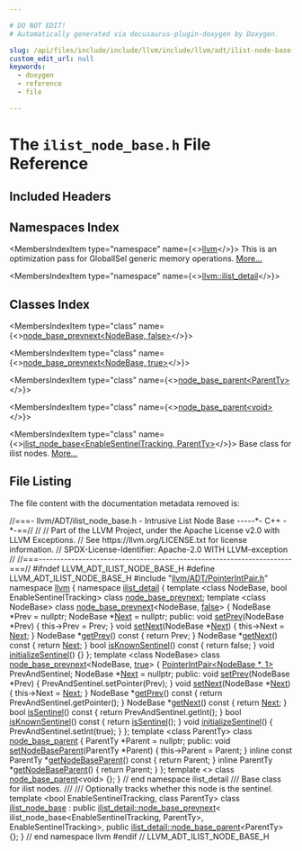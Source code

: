 ```yaml
---

# DO NOT EDIT!
# Automatically generated via docusaurus-plugin-doxygen by Doxygen.

slug: /api/files/include/include/llvm/include/llvm/adt/ilist-node-base-h
custom_edit_url: null
keywords:
  - doxygen
  - reference
  - file

---
```





# The `ilist_node_base.h` File Reference

<DoxygenPage pluginConfig={pluginConfig}>



## Included Headers

<IncludesList>
<IncludesListItem
  filePath="llvm/ADT/PointerIntPair.h"
  permalink="/docs/api/files/include/include/llvm/include/llvm/adt/pointerintpair-h"
  isLocal="true" />
</IncludesList>

## Namespaces Index

<MembersIndex>

<MembersIndexItem
  type="namespace"
  name={<><a href="/docs/api/namespaces/llvm">llvm</a></>}>
This is an optimization pass for GlobalISel generic memory operations. <a href="/docs/api/namespaces/llvm/#details">More...</a>
</MembersIndexItem>

<MembersIndexItem
  type="namespace"
  name={<><a href="/docs/api/namespaces/llvm/ilist-detail">llvm::ilist_detail</a></>}>
</MembersIndexItem>

</MembersIndex>

## Classes Index

<MembersIndex>

<MembersIndexItem
  type="class"
  name={<><a href="/docs/api/classes/llvm/ilist-detail/node-base-prevnext-182cb1ea22eceaa7641cb44b279d1113">node_base_prevnext&lt;NodeBase, false&gt;</a></>}>
</MembersIndexItem>

<MembersIndexItem
  type="class"
  name={<><a href="/docs/api/classes/llvm/ilist-detail/node-base-prevnext-091d3899ff95c2824901f23dd4df29e2">node_base_prevnext&lt;NodeBase, true&gt;</a></>}>
</MembersIndexItem>

<MembersIndexItem
  type="class"
  name={<><a href="/docs/api/classes/llvm/ilist-detail/node-base-parent">node_base_parent&lt;ParentTy&gt;</a></>}>
</MembersIndexItem>

<MembersIndexItem
  type="class"
  name={<><a href="/docs/api/classes/llvm/ilist-detail/node-base-parent-3f63415e4669117ff49f73960a4719d0">node_base_parent&lt;void&gt;</a></>}>
</MembersIndexItem>

<MembersIndexItem
  type="class"
  name={<><a href="/docs/api/classes/llvm/ilist-node-base">ilist_node_base&lt;EnableSentinelTracking, ParentTy&gt;</a></>}>
Base class for ilist nodes. <a href="/docs/api/classes/llvm/ilist-node-base/#details">More...</a>
</MembersIndexItem>

</MembersIndex>


## File Listing

The file content with the documentation metadata removed is:

<ProgramListing>

<Link id="l00001" /><CodeLine lineNumber="1"><Highlight kind="comment">//===- llvm/ADT/ilist&#95;node&#95;base.h - Intrusive List Node Base -----&#42;- C++ -&#42;-==//</Highlight><Highlight kind="normal"></Highlight></CodeLine>
<Link id="l00002" /><CodeLine lineNumber="2"><Highlight kind="normal"></Highlight><Highlight kind="comment">//</Highlight><Highlight kind="normal"></Highlight></CodeLine>
<Link id="l00003" /><CodeLine lineNumber="3"><Highlight kind="normal"></Highlight><Highlight kind="comment">// Part of the LLVM Project, under the Apache License v2.0 with LLVM Exceptions.</Highlight><Highlight kind="normal"></Highlight></CodeLine>
<Link id="l00004" /><CodeLine lineNumber="4"><Highlight kind="normal"></Highlight><Highlight kind="comment">// See https://llvm.org/LICENSE.txt for license information.</Highlight><Highlight kind="normal"></Highlight></CodeLine>
<Link id="l00005" /><CodeLine lineNumber="5"><Highlight kind="normal"></Highlight><Highlight kind="comment">// SPDX-License-Identifier: Apache-2.0 WITH LLVM-exception</Highlight><Highlight kind="normal"></Highlight></CodeLine>
<Link id="l00006" /><CodeLine lineNumber="6"><Highlight kind="normal"></Highlight><Highlight kind="comment">//</Highlight><Highlight kind="normal"></Highlight></CodeLine>
<Link id="l00007" /><CodeLine lineNumber="7"><Highlight kind="normal"></Highlight><Highlight kind="comment">//===----------------------------------------------------------------------===//</Highlight><Highlight kind="normal"></Highlight></CodeLine>
<Link id="l00008" /><CodeLine lineNumber="8"><Highlight kind="normal"></Highlight></CodeLine>
<Link id="l00009" /><CodeLine lineNumber="9"><Highlight kind="normal"></Highlight><Highlight kind="preprocessor">#ifndef LLVM&#95;ADT&#95;ILIST&#95;NODE&#95;BASE&#95;H</Highlight><Highlight kind="normal"></Highlight></CodeLine>
<Link id="l00010" /><CodeLine lineNumber="10"><Highlight kind="normal"></Highlight><Highlight kind="preprocessor">#define LLVM&#95;ADT&#95;ILIST&#95;NODE&#95;BASE&#95;H</Highlight><Highlight kind="normal"></Highlight></CodeLine>
<Link id="l00011" /><CodeLine lineNumber="11"><Highlight kind="normal"></Highlight></CodeLine>
<Link id="l00012" /><CodeLine lineNumber="12"><Highlight kind="normal"></Highlight><Highlight kind="preprocessor">#include &quot;<a href="/docs/api/files/include/include/llvm/include/llvm/adt/pointerintpair-h">llvm/ADT/PointerIntPair.h</a>&quot;</Highlight><Highlight kind="normal"></Highlight></CodeLine>
<Link id="l00013" /><CodeLine lineNumber="13"><Highlight kind="normal"></Highlight></CodeLine>
<Link id="l00014" /><CodeLine lineNumber="14"><Highlight kind="normal"></Highlight><Highlight kind="keyword">namespace </Highlight><Highlight kind="normal"><a href="/docs/api/namespaces/llvm">llvm</a> &#123;</Highlight></CodeLine>
<Link id="l00015" /><CodeLine lineNumber="15"><Highlight kind="normal"></Highlight></CodeLine>
<Link id="l00016" /><CodeLine lineNumber="16"><Highlight kind="normal"></Highlight><Highlight kind="keyword">namespace </Highlight><Highlight kind="normal"><a href="/docs/api/namespaces/llvm/ilist-detail">ilist&#95;detail</a> &#123;</Highlight></CodeLine>
<Link id="l00017" /><CodeLine lineNumber="17"><Highlight kind="normal"></Highlight></CodeLine>
<Link id="l00018" /><CodeLine lineNumber="18" lineLink="/docs/api/classes/llvm/ilist-detail/node-base-prevnext"><Highlight kind="normal"></Highlight><Highlight kind="keyword">template</Highlight><Highlight kind="normal"> &lt;</Highlight><Highlight kind="keyword">class</Highlight><Highlight kind="normal"> NodeBase, </Highlight><Highlight kind="keywordtype">bool</Highlight><Highlight kind="normal"> EnableSentinelTracking&gt; </Highlight><Highlight kind="keyword">class </Highlight><Highlight kind="normal"><a href="/docs/api/classes/llvm/ilist-detail/node-base-prevnext">node&#95;base&#95;prevnext</a>;</Highlight></CodeLine>
<Link id="l00019" /><CodeLine lineNumber="19"><Highlight kind="normal"></Highlight></CodeLine>
<Link id="l00020" /><CodeLine lineNumber="20" lineLink="/docs/api/classes/llvm/ilist-detail/node-base-prevnext-182cb1ea22eceaa7641cb44b279d1113"><Highlight kind="normal"></Highlight><Highlight kind="keyword">template</Highlight><Highlight kind="normal"> &lt;</Highlight><Highlight kind="keyword">class</Highlight><Highlight kind="normal"> NodeBase&gt; </Highlight><Highlight kind="keyword">class </Highlight><Highlight kind="normal"><a href="/docs/api/classes/llvm/ilist-detail/node-base-prevnext">node&#95;base&#95;prevnext</a>&lt;NodeBase, <a href="/docs/api/namespaces/false">false</a>&gt; &#123;</Highlight></CodeLine>
<Link id="l00021" /><CodeLine lineNumber="21"><Highlight kind="normal">  NodeBase &#42;Prev = </Highlight><Highlight kind="keyword">nullptr</Highlight><Highlight kind="normal">;</Highlight></CodeLine>
<Link id="l00022" /><CodeLine lineNumber="22"><Highlight kind="normal">  NodeBase &#42;<a href="/docs/api/namespaces/llvm/#ab13c360340346d082b959b8cd79f2c1a">Next</a> = </Highlight><Highlight kind="keyword">nullptr</Highlight><Highlight kind="normal">;</Highlight></CodeLine>
<Link id="l00023" /><CodeLine lineNumber="23"><Highlight kind="normal"></Highlight></CodeLine>
<Link id="l00024" /><CodeLine lineNumber="24"><Highlight kind="normal"></Highlight><Highlight kind="keyword">public</Highlight><Highlight kind="normal">:</Highlight></CodeLine>
<Link id="l00025" /><CodeLine lineNumber="25" lineLink="/docs/api/classes/llvm/ilist-detail/node-base-prevnext-182cb1ea22eceaa7641cb44b279d1113/#a03749c06350e458249c24370a1068814"><Highlight kind="normal">  </Highlight><Highlight kind="keywordtype">void</Highlight><Highlight kind="normal"> <a href="/docs/api/classes/llvm/ilist-detail/node-base-prevnext-182cb1ea22eceaa7641cb44b279d1113/#a03749c06350e458249c24370a1068814">setPrev</a>(NodeBase &#42;Prev) &#123; this-&gt;Prev = Prev; &#125;</Highlight></CodeLine>
<Link id="l00026" /><CodeLine lineNumber="26" lineLink="/docs/api/classes/llvm/ilist-detail/node-base-prevnext-182cb1ea22eceaa7641cb44b279d1113/#a4829e6e8e27dbb64fa2d74e36e711a30"><Highlight kind="normal">  </Highlight><Highlight kind="keywordtype">void</Highlight><Highlight kind="normal"> <a href="/docs/api/classes/llvm/ilist-detail/node-base-prevnext-182cb1ea22eceaa7641cb44b279d1113/#a4829e6e8e27dbb64fa2d74e36e711a30">setNext</a>(NodeBase &#42;<a href="/docs/api/namespaces/llvm/#ab13c360340346d082b959b8cd79f2c1a">Next</a>) &#123; this-&gt;Next = <a href="/docs/api/namespaces/llvm/#ab13c360340346d082b959b8cd79f2c1a">Next</a>; &#125;</Highlight></CodeLine>
<Link id="l00027" /><CodeLine lineNumber="27" lineLink="/docs/api/classes/llvm/ilist-detail/node-base-prevnext-182cb1ea22eceaa7641cb44b279d1113/#a1b3a25c4d2a027b1946d08504b3cfac3"><Highlight kind="normal">  NodeBase &#42;<a href="/docs/api/classes/llvm/ilist-detail/node-base-prevnext-182cb1ea22eceaa7641cb44b279d1113/#a1b3a25c4d2a027b1946d08504b3cfac3">getPrev</a>()</Highlight><Highlight kind="keyword"> const </Highlight><Highlight kind="normal">&#123; </Highlight><Highlight kind="keywordflow">return</Highlight><Highlight kind="normal"> Prev; &#125;</Highlight></CodeLine>
<Link id="l00028" /><CodeLine lineNumber="28" lineLink="/docs/api/classes/llvm/ilist-detail/node-base-prevnext-182cb1ea22eceaa7641cb44b279d1113/#ae2b131724e6b8d91dbaba199e9d62edf"><Highlight kind="normal">  NodeBase &#42;<a href="/docs/api/classes/llvm/ilist-detail/node-base-prevnext-182cb1ea22eceaa7641cb44b279d1113/#ae2b131724e6b8d91dbaba199e9d62edf">getNext</a>()</Highlight><Highlight kind="keyword"> const </Highlight><Highlight kind="normal">&#123; </Highlight><Highlight kind="keywordflow">return</Highlight><Highlight kind="normal"> <a href="/docs/api/namespaces/llvm/#ab13c360340346d082b959b8cd79f2c1a">Next</a>; &#125;</Highlight></CodeLine>
<Link id="l00029" /><CodeLine lineNumber="29"><Highlight kind="normal"></Highlight></CodeLine>
<Link id="l00030" /><CodeLine lineNumber="30" lineLink="/docs/api/classes/llvm/ilist-detail/node-base-prevnext-182cb1ea22eceaa7641cb44b279d1113/#acb21cff21b4a33857def39bb738eb4c0"><Highlight kind="normal">  </Highlight><Highlight kind="keywordtype">bool</Highlight><Highlight kind="normal"> <a href="/docs/api/classes/llvm/ilist-detail/node-base-prevnext-182cb1ea22eceaa7641cb44b279d1113/#acb21cff21b4a33857def39bb738eb4c0">isKnownSentinel</a>()</Highlight><Highlight kind="keyword"> const </Highlight><Highlight kind="normal">&#123; </Highlight><Highlight kind="keywordflow">return</Highlight><Highlight kind="normal"> </Highlight><Highlight kind="keyword">false</Highlight><Highlight kind="normal">; &#125;</Highlight></CodeLine>
<Link id="l00031" /><CodeLine lineNumber="31" lineLink="/docs/api/classes/llvm/ilist-detail/node-base-prevnext-182cb1ea22eceaa7641cb44b279d1113/#a118a99afb9d14e607e704d11d90e389f"><Highlight kind="normal">  </Highlight><Highlight kind="keywordtype">void</Highlight><Highlight kind="normal"> <a href="/docs/api/classes/llvm/ilist-detail/node-base-prevnext-182cb1ea22eceaa7641cb44b279d1113/#a118a99afb9d14e607e704d11d90e389f">initializeSentinel</a>() &#123;&#125;</Highlight></CodeLine>
<Link id="l00032" /><CodeLine lineNumber="32"><Highlight kind="normal">&#125;;</Highlight></CodeLine>
<Link id="l00033" /><CodeLine lineNumber="33"><Highlight kind="normal"></Highlight></CodeLine>
<Link id="l00034" /><CodeLine lineNumber="34" lineLink="/docs/api/classes/llvm/ilist-detail/node-base-prevnext-091d3899ff95c2824901f23dd4df29e2"><Highlight kind="normal"></Highlight><Highlight kind="keyword">template</Highlight><Highlight kind="normal"> &lt;</Highlight><Highlight kind="keyword">class</Highlight><Highlight kind="normal"> NodeBase&gt; </Highlight><Highlight kind="keyword">class </Highlight><Highlight kind="normal"><a href="/docs/api/classes/llvm/ilist-detail/node-base-prevnext">node&#95;base&#95;prevnext</a>&lt;NodeBase, <a href="/docs/api/files/lib/lib/analysis/basicaliasanalysis-cpp/#af6d5cafbdfc5313e65d990120021a3ec">true</a>&gt; &#123;</Highlight></CodeLine>
<Link id="l00035" /><CodeLine lineNumber="35"><Highlight kind="normal">  <a href="/docs/api/classes/llvm/pointerintpair">PointerIntPair&lt;NodeBase &#42;, 1&gt;</a> PrevAndSentinel;</Highlight></CodeLine>
<Link id="l00036" /><CodeLine lineNumber="36"><Highlight kind="normal">  NodeBase &#42;<a href="/docs/api/namespaces/llvm/#ab13c360340346d082b959b8cd79f2c1a">Next</a> = </Highlight><Highlight kind="keyword">nullptr</Highlight><Highlight kind="normal">;</Highlight></CodeLine>
<Link id="l00037" /><CodeLine lineNumber="37"><Highlight kind="normal"></Highlight></CodeLine>
<Link id="l00038" /><CodeLine lineNumber="38"><Highlight kind="normal"></Highlight><Highlight kind="keyword">public</Highlight><Highlight kind="normal">:</Highlight></CodeLine>
<Link id="l00039" /><CodeLine lineNumber="39" lineLink="/docs/api/classes/llvm/ilist-detail/node-base-prevnext-091d3899ff95c2824901f23dd4df29e2/#a3fc055fd29cbdd5f15b52939127d394f"><Highlight kind="normal">  </Highlight><Highlight kind="keywordtype">void</Highlight><Highlight kind="normal"> <a href="/docs/api/classes/llvm/ilist-detail/node-base-prevnext-091d3899ff95c2824901f23dd4df29e2/#a3fc055fd29cbdd5f15b52939127d394f">setPrev</a>(NodeBase &#42;Prev) &#123; PrevAndSentinel.setPointer(Prev); &#125;</Highlight></CodeLine>
<Link id="l00040" /><CodeLine lineNumber="40" lineLink="/docs/api/classes/llvm/ilist-detail/node-base-prevnext-091d3899ff95c2824901f23dd4df29e2/#a9ee64feddac2f5e602b1823f7815cf47"><Highlight kind="normal">  </Highlight><Highlight kind="keywordtype">void</Highlight><Highlight kind="normal"> <a href="/docs/api/classes/llvm/ilist-detail/node-base-prevnext-091d3899ff95c2824901f23dd4df29e2/#a9ee64feddac2f5e602b1823f7815cf47">setNext</a>(NodeBase &#42;<a href="/docs/api/namespaces/llvm/#ab13c360340346d082b959b8cd79f2c1a">Next</a>) &#123; this-&gt;Next = <a href="/docs/api/namespaces/llvm/#ab13c360340346d082b959b8cd79f2c1a">Next</a>; &#125;</Highlight></CodeLine>
<Link id="l00041" /><CodeLine lineNumber="41" lineLink="/docs/api/classes/llvm/ilist-detail/node-base-prevnext-091d3899ff95c2824901f23dd4df29e2/#adc5d96a536d2e8d735d1f45b94092a1a"><Highlight kind="normal">  NodeBase &#42;<a href="/docs/api/classes/llvm/ilist-detail/node-base-prevnext-091d3899ff95c2824901f23dd4df29e2/#adc5d96a536d2e8d735d1f45b94092a1a">getPrev</a>()</Highlight><Highlight kind="keyword"> const </Highlight><Highlight kind="normal">&#123; </Highlight><Highlight kind="keywordflow">return</Highlight><Highlight kind="normal"> PrevAndSentinel.getPointer(); &#125;</Highlight></CodeLine>
<Link id="l00042" /><CodeLine lineNumber="42" lineLink="/docs/api/classes/llvm/ilist-detail/node-base-prevnext-091d3899ff95c2824901f23dd4df29e2/#ad73e10f16205cff6219728d52c169a08"><Highlight kind="normal">  NodeBase &#42;<a href="/docs/api/classes/llvm/ilist-detail/node-base-prevnext-091d3899ff95c2824901f23dd4df29e2/#ad73e10f16205cff6219728d52c169a08">getNext</a>()</Highlight><Highlight kind="keyword"> const </Highlight><Highlight kind="normal">&#123; </Highlight><Highlight kind="keywordflow">return</Highlight><Highlight kind="normal"> <a href="/docs/api/namespaces/llvm/#ab13c360340346d082b959b8cd79f2c1a">Next</a>; &#125;</Highlight></CodeLine>
<Link id="l00043" /><CodeLine lineNumber="43"><Highlight kind="normal"></Highlight></CodeLine>
<Link id="l00044" /><CodeLine lineNumber="44" lineLink="/docs/api/classes/llvm/ilist-detail/node-base-prevnext-091d3899ff95c2824901f23dd4df29e2/#a9b241ceea5fb8e3f06681745efceeaf8"><Highlight kind="normal">  </Highlight><Highlight kind="keywordtype">bool</Highlight><Highlight kind="normal"> <a href="/docs/api/classes/llvm/ilist-detail/node-base-prevnext-091d3899ff95c2824901f23dd4df29e2/#a9b241ceea5fb8e3f06681745efceeaf8">isSentinel</a>()</Highlight><Highlight kind="keyword"> const </Highlight><Highlight kind="normal">&#123; </Highlight><Highlight kind="keywordflow">return</Highlight><Highlight kind="normal"> PrevAndSentinel.getInt(); &#125;</Highlight></CodeLine>
<Link id="l00045" /><CodeLine lineNumber="45" lineLink="/docs/api/classes/llvm/ilist-detail/node-base-prevnext-091d3899ff95c2824901f23dd4df29e2/#ab3339037cf31b6bdd8e0ad7fa157fad4"><Highlight kind="normal">  </Highlight><Highlight kind="keywordtype">bool</Highlight><Highlight kind="normal"> <a href="/docs/api/classes/llvm/ilist-detail/node-base-prevnext-091d3899ff95c2824901f23dd4df29e2/#ab3339037cf31b6bdd8e0ad7fa157fad4">isKnownSentinel</a>()</Highlight><Highlight kind="keyword"> const </Highlight><Highlight kind="normal">&#123; </Highlight><Highlight kind="keywordflow">return</Highlight><Highlight kind="normal"> <a href="/docs/api/files/lib/lib/debuginfo/lib/debuginfo/dwarf/dwarfacceleratortable-cpp/#a1aed031578039adc6374053233f53d6f">isSentinel</a>(); &#125;</Highlight></CodeLine>
<Link id="l00046" /><CodeLine lineNumber="46" lineLink="/docs/api/classes/llvm/ilist-detail/node-base-prevnext-091d3899ff95c2824901f23dd4df29e2/#a6c68149d1df38be41aafbd8bb61c652e"><Highlight kind="normal">  </Highlight><Highlight kind="keywordtype">void</Highlight><Highlight kind="normal"> <a href="/docs/api/classes/llvm/ilist-detail/node-base-prevnext-091d3899ff95c2824901f23dd4df29e2/#a6c68149d1df38be41aafbd8bb61c652e">initializeSentinel</a>() &#123; PrevAndSentinel.setInt(</Highlight><Highlight kind="keyword">true</Highlight><Highlight kind="normal">); &#125;</Highlight></CodeLine>
<Link id="l00047" /><CodeLine lineNumber="47"><Highlight kind="normal">&#125;;</Highlight></CodeLine>
<Link id="l00048" /><CodeLine lineNumber="48"><Highlight kind="normal"></Highlight></CodeLine>
<Link id="l00049" /><CodeLine lineNumber="49" lineLink="/docs/api/classes/llvm/ilist-detail/node-base-parent"><Highlight kind="normal"></Highlight><Highlight kind="keyword">template</Highlight><Highlight kind="normal"> &lt;</Highlight><Highlight kind="keyword">class</Highlight><Highlight kind="normal"> ParentTy&gt; </Highlight><Highlight kind="keyword">class </Highlight><Highlight kind="normal"><a href="/docs/api/classes/llvm/ilist-detail/node-base-parent">node&#95;base&#95;parent</a> &#123;</Highlight></CodeLine>
<Link id="l00050" /><CodeLine lineNumber="50"><Highlight kind="normal">  ParentTy &#42;Parent = </Highlight><Highlight kind="keyword">nullptr</Highlight><Highlight kind="normal">;</Highlight></CodeLine>
<Link id="l00051" /><CodeLine lineNumber="51"><Highlight kind="normal"></Highlight></CodeLine>
<Link id="l00052" /><CodeLine lineNumber="52"><Highlight kind="normal"></Highlight><Highlight kind="keyword">public</Highlight><Highlight kind="normal">:</Highlight></CodeLine>
<Link id="l00053" /><CodeLine lineNumber="53" lineLink="/docs/api/classes/llvm/ilist-detail/node-base-parent/#ab42ebbe2f106ddae23cc31c481a70548"><Highlight kind="normal">  </Highlight><Highlight kind="keywordtype">void</Highlight><Highlight kind="normal"> <a href="/docs/api/classes/llvm/ilist-detail/node-base-parent/#ab42ebbe2f106ddae23cc31c481a70548">setNodeBaseParent</a>(ParentTy &#42;Parent) &#123; this-&gt;Parent = Parent; &#125;</Highlight></CodeLine>
<Link id="l00054" /><CodeLine lineNumber="54" lineLink="/docs/api/classes/llvm/ilist-detail/node-base-parent/#a35e713ffb1639f6627eb2c79703c2ac2"><Highlight kind="normal">  </Highlight><Highlight kind="keyword">inline</Highlight><Highlight kind="normal"> </Highlight><Highlight kind="keyword">const</Highlight><Highlight kind="normal"> ParentTy &#42;<a href="/docs/api/classes/llvm/ilist-detail/node-base-parent/#a35e713ffb1639f6627eb2c79703c2ac2">getNodeBaseParent</a>()</Highlight><Highlight kind="keyword"> const </Highlight><Highlight kind="normal">&#123; </Highlight><Highlight kind="keywordflow">return</Highlight><Highlight kind="normal"> Parent; &#125;</Highlight></CodeLine>
<Link id="l00055" /><CodeLine lineNumber="55" lineLink="/docs/api/classes/llvm/ilist-detail/node-base-parent/#aafb68729b12cae0ce907bf0efa6476af"><Highlight kind="normal">  </Highlight><Highlight kind="keyword">inline</Highlight><Highlight kind="normal"> ParentTy &#42;<a href="/docs/api/classes/llvm/ilist-detail/node-base-parent/#aafb68729b12cae0ce907bf0efa6476af">getNodeBaseParent</a>() &#123; </Highlight><Highlight kind="keywordflow">return</Highlight><Highlight kind="normal"> Parent; &#125;</Highlight></CodeLine>
<Link id="l00056" /><CodeLine lineNumber="56"><Highlight kind="normal">&#125;;</Highlight></CodeLine>
<Link id="l00057" /><CodeLine lineNumber="57" lineLink="/docs/api/classes/llvm/ilist-detail/node-base-parent-3f63415e4669117ff49f73960a4719d0"><Highlight kind="normal"></Highlight><Highlight kind="keyword">template</Highlight><Highlight kind="normal"> &lt;&gt; </Highlight><Highlight kind="keyword">class </Highlight><Highlight kind="normal"><a href="/docs/api/classes/llvm/ilist-detail/node-base-parent">node&#95;base&#95;parent</a>&lt;void&gt; &#123;&#125;;</Highlight></CodeLine>
<Link id="l00058" /><CodeLine lineNumber="58"><Highlight kind="normal"></Highlight></CodeLine>
<Link id="l00059" /><CodeLine lineNumber="59"><Highlight kind="normal">&#125; </Highlight><Highlight kind="comment">// end namespace ilist&#95;detail</Highlight><Highlight kind="normal"></Highlight></CodeLine>
<Link id="l00060" /><CodeLine lineNumber="60"><Highlight kind="normal"></Highlight><Highlight kind="comment"></Highlight></CodeLine>
<Link id="l00061" /><CodeLine lineNumber="61"><Highlight kind="comment">/// Base class for ilist nodes.</Highlight></CodeLine>
<Link id="l00062" /><CodeLine lineNumber="62"><Highlight kind="comment">///</Highlight></CodeLine>
<Link id="l00063" /><CodeLine lineNumber="63"><Highlight kind="comment">/// Optionally tracks whether this node is the sentinel.</Highlight><Highlight kind="normal"></Highlight></CodeLine>
<Link id="l00064" /><CodeLine lineNumber="64"><Highlight kind="normal"></Highlight><Highlight kind="keyword">template</Highlight><Highlight kind="normal"> &lt;</Highlight><Highlight kind="keywordtype">bool</Highlight><Highlight kind="normal"> EnableSentinelTracking, </Highlight><Highlight kind="keyword">class</Highlight><Highlight kind="normal"> ParentTy&gt;</Highlight></CodeLine>
<Link id="l00065" /><CodeLine lineNumber="65" lineLink="/docs/api/classes/llvm/ilist-node-base"><Highlight kind="normal"></Highlight><Highlight kind="keyword">class </Highlight><Highlight kind="normal"><a href="/docs/api/classes/llvm/ilist-node-base">ilist&#95;node&#95;base</a> : </Highlight><Highlight kind="keyword">public</Highlight><Highlight kind="normal"> <a href="/docs/api/classes/llvm/ilist-detail/node-base-prevnext">ilist&#95;detail::node&#95;base&#95;prevnext</a>&lt;</Highlight></CodeLine>
<Link id="l00066" /><CodeLine lineNumber="66"><Highlight kind="normal">                            ilist&#95;node&#95;base&lt;EnableSentinelTracking, ParentTy&gt;,</Highlight></CodeLine>
<Link id="l00067" /><CodeLine lineNumber="67"><Highlight kind="normal">                            EnableSentinelTracking&gt;,</Highlight></CodeLine>
<Link id="l00068" /><CodeLine lineNumber="68"><Highlight kind="normal">                        </Highlight><Highlight kind="keyword">public</Highlight><Highlight kind="normal"> <a href="/docs/api/classes/llvm/ilist-detail/node-base-parent">ilist&#95;detail::node&#95;base&#95;parent</a>&lt;ParentTy&gt; &#123;&#125;;</Highlight></CodeLine>
<Link id="l00069" /><CodeLine lineNumber="69"><Highlight kind="normal"></Highlight></CodeLine>
<Link id="l00070" /><CodeLine lineNumber="70"><Highlight kind="normal">&#125; </Highlight><Highlight kind="comment">// end namespace llvm</Highlight><Highlight kind="normal"></Highlight></CodeLine>
<Link id="l00071" /><CodeLine lineNumber="71"><Highlight kind="normal"></Highlight></CodeLine>
<Link id="l00072" /><CodeLine lineNumber="72"><Highlight kind="normal"></Highlight><Highlight kind="preprocessor">#endif </Highlight><Highlight kind="comment">// LLVM&#95;ADT&#95;ILIST&#95;NODE&#95;BASE&#95;H</Highlight><Highlight kind="normal"></Highlight></CodeLine>

</ProgramListing>

</DoxygenPage>
